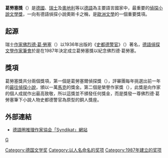 '''葛勞塞獎'''（{{lang-de|Friedrich-Glauser-Preis}}）是[[德國|德國]]、[[瑞士|瑞士]]及[[奧地利|奧地利]]等以[[德語|德語]]為主要語言國家中，最重要的[[偵探小說|偵探小說]][[文學獎|文學獎]]，一向有德語偵探小說奧斯卡之稱，是[[歐洲|歐洲]][[文學|文學]]的一個重要獎項。

==起源==
瑞士[[作家|作家]][[佛烈德·葛·勞塞|佛烈德·葛·勞塞]]（{{lang|de|Friedrich Charles Glauser}}）以1936年出版的《[[史都德警官|史都德警官]]》（{{lang|de|''Wachtmeister Studer''}}）著名，[[德語偵探文學作家筆會|德語偵探文學作家筆會]]於是在1987年決定成立葛勞塞獎以紀念佛烈德·葛勞塞。

==獎項==
葛勞塞獎共分兩個獎項，第一個是葛勞塞爾偵探獎（{{lang|de|Friedrich-Glauser-Preis}}），評審團每年挑選出前一年的[[最往偵探小說|最往偵探小說]]，頒以一萬[[馬克|馬克]]的獎金。第二個是榮譽作家獎（{{lang|de|Ehrenpreis der Autoren}}），此獎是向作家的個人成就作出最高致敬，所以這獎並不頒發任何獎金，而是獎發一尊佛烈德·葛勞塞筆下小說人物史都德警官為原型的銅人獎座。

== 外部連結 ==
* {{de}}[http://www.das-syndikat.com 德語圏推理作家協会「Syndikat」網站] {{Wayback|url=http://www.das-syndikat.com/ |date=20210429063210 }} 

[[Category:德国文学奖|Category:德国文学奖]]
[[category:推理小說獎|G]]
[[Category:以人名命名的奖项|Category:以人名命名的奖项]]
[[Category:1987年建立的奖项|Category:1987年建立的奖项]]